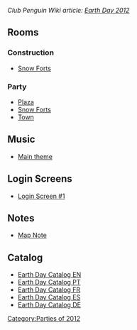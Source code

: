 ''Club Penguin Wiki article: [[clubpenguinwiki:Earth Day 2012|Earth Day 2012]]''

==Rooms==
===Construction===
*[[Media:EarthDay2012ConsForts.swf|Snow Forts]]

===Party===
*[[Media:EarthDay2012Plaza.swf|Plaza]]
*[[Media:EarthDay2012SnowForts.swf|Snow Forts]]
*[[Media:RoomsTown-EarthDay2012.swf|Town]]

==Music==
*[[Media:Music268.swf|Main theme]]

==Login Screens==
*[[Media:EarthDay2012PreStartBillboards.swf|Login Screen #1]]

==Notes==
*[[Media:EarthDay2012Party_map_note.swf|Map Note]]

==Catalog==
*[[Media:EarthDay2012Catalog.swf|Earth Day Catalog EN]]
*[[Media:EarthDayCatalog2012PT.swf|Earth Day Catalog PT]]
*[[Media:EarthDayCatalog2012FR.swf|Earth Day Catalog FR]]
*[[Media:EarthDayCatalog2012ES.swf|Earth Day Catalog ES]]
*[[Media:EarthDayCatalog2012DE.swf|Earth Day Catalog DE]]
{{Parties}}

[[Category:Parties of 2012]]
